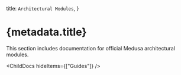 
  title: `Architectural Modules`,
}

# {metadata.title}

This section includes documentation for official Medusa architectural modules.

<ChildDocs hideItems={["Guides"]} />